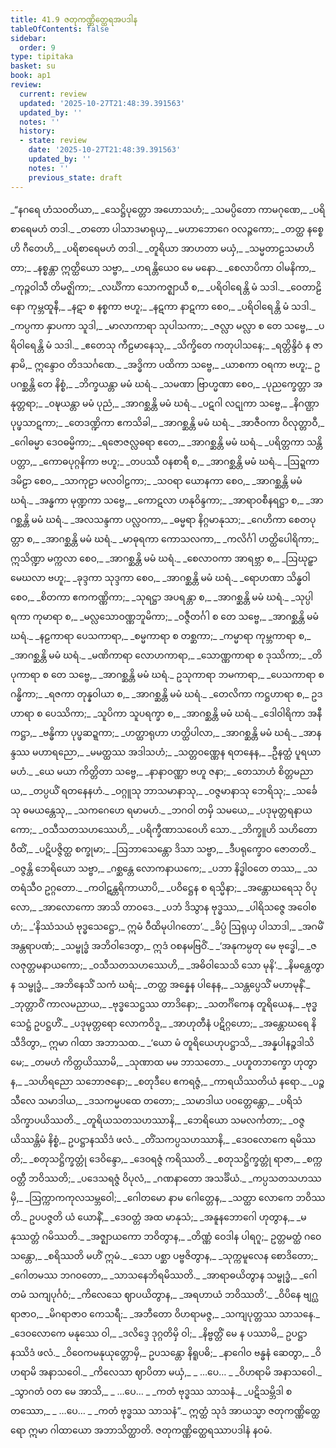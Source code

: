 ```yaml
---
title: 41.9 ဇတုကဏ္ဏိတ္ထေရအပဒါန
tableOfContents: false
sidebar:
  order: 9
type: tipitaka
basket: su
book: ap1
review:
  current: review
  updated: '2025-10-27T21:48:39.391563'
  updated_by: ''
  notes: ''
  history:
  - state: review
    date: '2025-10-27T21:48:39.391563'
    updated_by: ''
    notes: ''
    previous_state: draft
---
```



<ReviewStatus review={frontmatter.review} showDetails={true} />

<HypothesisAnnotation frontmatter={frontmatter} />

<DynamicBreadcrumb />

<Division number="276" book="ap1" e="ch" v="20" p="419">

<Paragraph number="5138" type="verses" book="ap1">
_“နဂရေ ဟံသဝတိယာ,_  
_သေဋ္ဌိပုတ္တော အဟောသဟံ;_  
_သမပ္ပိတော ကာမဂုဏေ,_  
_ပရိစာရေမဟံ တဒါ._  

</Paragraph>

</Division>
<Division number="277" book="ap1" e="ch" v="20" p="419">

<Paragraph number="5139" type="verses" book="ap1">
_တတော ပါသာဒမာရုယှ,_  
_မဟာဘောဂေ ဝလဉ္ဇကော;_  
_တတ္ထ နစ္စေဟိ ဂီတေဟိ,_  
_ပရိစာရေမဟံ တဒါ._  

</Paragraph>

</Division>
<Division number="278" book="ap1" e="ch" v="20" p="420">

<Paragraph number="5140" type="verses" book="ap1">
_တူရိယာ အာဟတာ မယှံ,_  
_သမ္မတာဠသမာဟိတာ;_  
_နစ္စန္တာ ဣတ္ထိယော သဗ္ဗာ,_  
_ဟရန္တိယေဝ မေ မနော._  

</Paragraph>

</Division>
<Division number="279" book="ap1" e="ch" v="20" p="420">

<Paragraph number="5141" type="verses" book="ap1">
_စေလာပိကာ ဝါမနိကာ,_  
_ကုဉ္ဇဝါသီ တိမဇ္ဈိကာ;_  
_လင်္ဃိကာ သောကဇ္ဈာယီ စ,_  
_ပရိဝါရေန္တိ မံ သဒါ._  

</Paragraph>

</Division>
<Division number="280" book="ap1" e="ch" v="20" p="420">

<Paragraph number="5142" type="verses" book="ap1">
_ဝေတာဠိနော ကုမ္ဘထူနီ,_  
_နဋာ စ နစ္စကာ ဗဟူ;_  
_နဋကာ နာဋကာ စေဝ,_  
_ပရိဝါရေန္တိ မံ သဒါ._  

</Paragraph>

</Division>
<Division number="281" book="ap1" e="ch" v="20" p="420">

<Paragraph number="5143" type="verses" book="ap1">
_ကပ္ပကာ နှာပကာ သူဒါ,_  
_မာလာကာရာ သုပါသကာ;_  
_ဇလ္လာ မလ္လာ စ တေ သဗ္ဗေ,_  
_ပရိဝါရေန္တိ မံ သဒါ._  

</Paragraph>

</Division>
<Division number="282" book="ap1" e="ch" v="20" p="420">

<Paragraph number="5144" type="verses" book="ap1">
_ဧတေသု ကီဠမာနေသု,_  
_သိက္ခိတေ ကတုပါသနေ;_  
_ရတ္တိန္ဒိဝံ န ဇာနာမိ,_  
ဣန္ဒောဝ တိဒသင်္ဂဏေ._  

</Paragraph>

</Division>
<Division number="283" book="ap1" e="ch" v="20" p="420">

<Paragraph number="5145" type="verses" book="ap1">
_အဒ္ဓိကာ ပထိကာ သဗ္ဗေ,_  
_ယာစကာ ဝရကာ ဗဟူ;_  
ဥပဂစ္ဆန္တိ တေ နိစ္စံ,_  
_ဘိက္ခယန္တာ မမံ ဃရံ._  

</Paragraph>

</Division>
<Division number="284" book="ap1" e="ch" v="20" p="420">

<Paragraph number="5146" type="verses" book="ap1">
_သမဏာ ဗြာဟ္မဏာ စေဝ,_  
_ပုညက္ခေတ္တာ အနုတ္တရာ;_  
_ဝဍ္ဎယန္တာ မမံ ပုညံ,_  
_အာဂစ္ဆန္တိ မမံ ဃရံ._  

</Paragraph>

</Division>
<Division number="285" book="ap1" e="ch" v="20" p="420">

<Paragraph number="5147" type="verses" book="ap1">
_ပဋဂါ လဋုကာ သဗ္ဗေ,_  
_နိဂဏ္ဌာ ပုပ္ဖသာဋကာ;_  
_တေဒဏ္ဍိကာ ဧကသိခါ,_  
_အာဂစ္ဆန္တိ မမံ ဃရံ._  

</Paragraph>

</Division>
<Division number="286" book="ap1" e="ch" v="20" p="420">

<Paragraph number="5148" type="verses" book="ap1">
_အာဇီဝကာ ဝိလုတ္တာဝီ,_  
_ဂေါဓမ္မာ ဒေဝဓမ္မိကာ;_  
_ရဇောဇလ္လဓရာ ဧတေ,_  
_အာဂစ္ဆန္တိ မမံ ဃရံ._  

</Paragraph>

</Division>
<Division number="287" book="ap1" e="ch" v="20" p="420">

<Paragraph number="5149" type="verses" book="ap1">
_ပရိတ္တကာ သန္တိပတ္တာ,_  
_ကောဓပုဂ္ဂနိကာ ဗဟူ;_  
_တပဿီ ဝနစာရီ စ,_  
_အာဂစ္ဆန္တိ မမံ ဃရံ._  

</Paragraph>

</Division>
<Division number="288" book="ap1" e="ch" v="20" p="420">

<Paragraph number="5150" type="verses" book="ap1">
_ဩဍ္ဍကာ ဒမိဠာ စေဝ,_  
_သာကုဠာ မလဝါဠကာ;_  
_သဝရာ ယောနကာ စေဝ,_  
_အာဂစ္ဆန္တိ မမံ ဃရံ._  

</Paragraph>

</Division>
<Division number="289" book="ap1" e="ch" v="20" p="421">

<Paragraph number="5151" type="verses" book="ap1">
_အန္ဓကာ မုဏ္ဍကာ သဗ္ဗေ,_  
_ကောဋလာ ဟနုဝိန္ဒကာ;_  
_အာရာဝစီနရဋ္ဌာ စ,_  
_အာဂစ္ဆန္တိ မမံ ဃရံ._  

</Paragraph>

</Division>
<Division number="290" book="ap1" e="ch" v="20" p="421">

<Paragraph number="5152" type="verses" book="ap1">
_အလသန္ဒကာ ပလ္လဝကာ,_  
_ဓမ္မရာ နိဂ္ဂမာနုသာ;_  
_ဂေဟိကာ စေတပုတ္တာ စ,_  
_အာဂစ္ဆန္တိ မမံ ဃရံ._  

</Paragraph>

</Division>
<Division number="291" book="ap1" e="ch" v="20" p="421">

<Paragraph number="5153" type="verses" book="ap1">
_မာဓုရကာ ကောသလကာ,_  
_ကလိင်္ဂါ ဟတ္ထိပေါရိကာ;_  
ဣသိဏ္ဍာ မက္ကလာ စေဝ,_  
_အာဂစ္ဆန္တိ မမံ ဃရံ._  

</Paragraph>

</Division>
<Division number="292" book="ap1" e="ch" v="20" p="421">

<Paragraph number="5154" type="verses" book="ap1">
_စေလာဝကာ အာရဗ္ဘာ စ,_  
_ဩဃုဠှာ မေဃလာ ဗဟူ;_  
_ခုဒ္ဒကာ သုဒ္ဒကာ စေဝ,_  
_အာဂစ္ဆန္တိ မမံ ဃရံ._  

</Paragraph>

</Division>
<Division number="293" book="ap1" e="ch" v="20" p="421">

<Paragraph number="5155" type="verses" book="ap1">
_ရောဟဏာ သိန္ဓဝါ စေဝ,_  
_စိတကာ ဧကကဏ္ဏိကာ;_  
_သုရဋ္ဌာ အပရန္တာ စ,_  
_အာဂစ္ဆန္တိ မမံ ဃရံ._  

</Paragraph>

</Division>
<Division number="294" book="ap1" e="ch" v="20" p="421">

<Paragraph number="5156" type="verses" book="ap1">
_သုပ္ပါရကာ ကုမာရာ စ,_  
_မလ္လသောဝဏ္ဏဘူမိကာ;_  
_ဝဇ္ဇီတင်္ဂါ စ တေ သဗ္ဗေ,_  
_အာဂစ္ဆန္တိ မမံ ဃရံ._  

</Paragraph>

</Division>
<Division number="295" book="ap1" e="ch" v="20" p="421">

<Paragraph number="5157" type="verses" book="ap1">
_နဠကာရာ ပေသကာရာ,_  
_စမ္မကာရာ စ တစ္ဆကာ;_  
_ကမ္မာရာ ကုမ္ဘကာရာ စ,_  
_အာဂစ္ဆန္တိ မမံ ဃရံ._  

</Paragraph>

</Division>
<Division number="296" book="ap1" e="ch" v="20" p="421">

<Paragraph number="5158" type="verses" book="ap1">
_မဏိကာရာ လောဟကာရာ,_  
_သောဏ္ဏကာရာ စ ဒုဿိကာ;_  
_တိပုကာရာ စ တေ သဗ္ဗေ,_  
_အာဂစ္ဆန္တိ မမံ ဃရံ._  

</Paragraph>

</Division>
<Division number="297" book="ap1" e="ch" v="20" p="421">

<Paragraph number="5159" type="verses" book="ap1">
ဥသုကာရာ ဘမကာရာ,_  
_ပေသကာရာ စ ဂန္ဓိကာ;_  
_ရဇကာ တုန္နဝါယာ စ,_  
_အာဂစ္ဆန္တိ မမံ ဃရံ._  

</Paragraph>

</Division>
<Division number="298" book="ap1" e="ch" v="20" p="421">

<Paragraph number="5160" type="verses" book="ap1">
_တေလိကာ ကဋ္ဌဟာရာ စ,_  
ဥဒဟာရာ စ ပေဿိကာ;_  
_သူပိကာ သူပရက္ခာ စ,_  
_အာဂစ္ဆန္တိ မမံ ဃရံ._  

</Paragraph>

</Division>
<Division number="299" book="ap1" e="ch" v="20" p="421">

<Paragraph number="5161" type="verses" book="ap1">
_ဒေါဝါရိကာ အနီကဋ္ဌာ,_  
_ဗန္ဓိကာ ပုပ္ဖဆဍ္ဍကာ;_  
_ဟတ္ထာရုဟာ ဟတ္ထိပါလာ,_  
_အာဂစ္ဆန္တိ မမံ ဃရံ._  

</Paragraph>

</Division>
<Division number="300" book="ap1" e="ch" v="20" p="422">

<Paragraph number="5162" type="verses" book="ap1">
_အာနန္ဒဿ မဟာရညော,_  
_မမတ္ထဿ အဒါသဟံ;_  
_သတ္တဝဏ္ဏေန ရတနေန,_  
_ဦနတ္ထံ ပူရယာမဟံ._  

</Paragraph>

</Division>
<Division number="301" book="ap1" e="ch" v="20" p="422">

<Paragraph number="5163" type="verses" book="ap1">
_ယေ မယာ ကိတ္တိတာ သဗ္ဗေ,_  
_နာနာဝဏ္ဏာ ဗဟူ ဇနာ;_  
_တေသာဟံ စိတ္တမညာယ,_  
_တပ္ပယိံ ရတနေနဟံ._  

</Paragraph>

</Division>
<Division number="302" book="ap1" e="ch" v="20" p="422">

<Paragraph number="5164" type="verses" book="ap1">
_ဝဂ္ဂူသု ဘာသမာနာသု,_  
_ဝဇ္ဇမာနာသု ဘေရိသု;_  
_သင်္ခေသု ဓမယန္တေသု,_  
_သကဂေဟေ ရမာမဟံ._  

</Paragraph>

</Division>
<Division number="303" book="ap1" e="ch" v="20" p="422">

<Paragraph number="5165" type="verses" book="ap1">
_ဘဂဝါ တမှိ သမယေ,_  
_ပဒုမုတ္တရနာယကော;_  
_ဝသီသတသဟဿေဟိ,_  
_ပရိက္ခီဏာသဝေဟိ သော._  

</Paragraph>

</Division>
<Division number="304" book="ap1" e="ch" v="20" p="422">

<Paragraph number="5166" type="verses" book="ap1">
_ဘိက္ခူဟိ သဟိတော ဝီထိံ,_  
_ပဋိပဇ္ဇိတ္ထ စက္ခုမာ;_  
_ဩဘာသေန္တော ဒိသာ သဗ္ဗာ,_  
_ဒီပရုက္ခောဝ ဇောတတိ._  

</Paragraph>

</Division>
<Division number="305" book="ap1" e="ch" v="20" p="422">

<Paragraph number="5167" type="verses" book="ap1">
_ဝဇ္ဇန္တိ ဘေရိယော သဗ္ဗာ,_  
_ဂစ္ဆန္တေ လောကနာယကေ;_  
_ပဘာ နိဒ္ဓါဝတေ တဿ,_  
_သတရံသီဝ ဥဂ္ဂတော._  

</Paragraph>

</Division>
<Division number="306" book="ap1" e="ch" v="20" p="422">

<Paragraph number="5168" type="verses" book="ap1">
_ကဝါဋန္တရိကာယာပိ,_  
_ပဝိဋ္ဌေန စ ရသ္မိနာ;_  
_အန္တောဃရေသု ဝိပုလော,_  
_အာလောကော အာသိ တာဝဒေ._  

</Paragraph>

</Division>
<Division number="307" book="ap1" e="ch" v="20" p="422">

<Paragraph number="5169" type="verses" book="ap1">
_ပဘံ ဒိသွာန ဗုဒ္ဓဿ,_  
_ပါရိသဇ္ဇေ အဝေါစဟံ;_  
_‘နိဿံသယံ ဗုဒ္ဓသေဋ္ဌော,_  
ဣမံ ဝီထိမုပါဂတော’._  

</Paragraph>

</Division>
<Division number="308" book="ap1" e="ch" v="20" p="422">

<Paragraph number="5170" type="verses" book="ap1">
_ခိပ္ပံ ဩရုယှ ပါသာဒါ,_  
_အဂမိံ အန္တရာပဏံ;_  
_သမ္ဗုဒ္ဓံ အဘိဝါဒေတွာ,_  
ဣဒံ ဝစနမဗြဝိံ._  

</Paragraph>

</Division>
<Division number="309" book="ap1" e="ch" v="20" p="422">

<Paragraph number="5171" type="verses" book="ap1">
_‘အနုကမ္ပတု မေ ဗုဒ္ဓေါ,_  
_ဇလဇုတ္တမနာယကော;_  
_ဝသီသတသဟဿေဟိ,_  
_အဓိဝါသေသိ သော မုနိ’._  

</Paragraph>

</Division>
<Division number="310" book="ap1" e="ch" v="20" p="422">

<Paragraph number="5172" type="verses" book="ap1">
_နိမန္တေတွာန သမ္ဗုဒ္ဓံ,_  
_အဘိနေသိံ သကံ ဃရံ;_  
_တတ္ထ အန္နေန ပါနေန,_  
_သန္တပ္ပေသိံ မဟာမုနိံ._  

</Paragraph>

</Division>
<Division number="311" book="ap1" e="ch" v="20" p="422">

<Paragraph number="5173" type="verses" book="ap1">
_ဘုတ္တာဝိံ ကာလမညာယ,_  
_ဗုဒ္ဓသေဋ္ဌဿ တာဒိနော;_  
_သတင်္ဂိကေန တူရိယေန,_  
_ဗုဒ္ဓသေဋ္ဌံ ဥပဋ္ဌဟိံ._  

</Paragraph>

</Division>
<Division number="312" book="ap1" e="ch" v="20" p="422">

<Paragraph number="5174" type="verses" book="ap1">
_ပဒုမုတ္တရော လောကဝိဒူ,_  
_အာဟုတီနံ ပဋိဂ္ဂဟော;_  
_အန္တောဃရေ နိသီဒိတွာ,_  
ဣမာ ဂါထာ အဘာသထ._  

</Paragraph>

</Division>
<Division number="313" book="ap1" e="ch" v="20" p="423">

<Paragraph number="5175" type="verses" book="ap1">
_‘ယော မံ တူရိယေဟုပဋ္ဌာသိ,_  
_အန္နပါနဉ္စဒါသိ မေ;_  
_တမဟံ ကိတ္တယိဿာမိ,_  
_သုဏာထ မမ ဘာသတော._  

</Paragraph>

</Division>
<Division number="314" book="ap1" e="ch" v="20" p="423">

<Paragraph number="5176" type="verses" book="ap1">
_ပဟူတဘက္ခော ဟုတွာန,_  
_သဟိရညော သဘောဇနော;_  
_စတုဒီပေ ဧကရဇ္ဇံ,_  
_ကာရယိဿတိယံ နရော._  

</Paragraph>

</Division>
<Division number="315" book="ap1" e="ch" v="20" p="423">

<Paragraph number="5177" type="verses" book="ap1">
_ပဉ္စ သီလေ သမာဒါယ,_  
_ဒသကမ္မပထေ တတော;_  
_သမာဒါယ ပဝတ္တေန္တော,_  
_ပရိသံ သိက္ခာပယိဿတိ._  

</Paragraph>

</Division>
<Division number="316" book="ap1" e="ch" v="20" p="423">

<Paragraph number="5178" type="verses" book="ap1">
_တူရိယသတသဟဿာနိ,_  
_ဘေရိယော သမလင်္ကတာ;_  
_ဝဇ္ဇယိဿန္တိမံ နိစ္စံ,_  
ဥပဋ္ဌာနဿိဒံ ဖလံ._  

</Paragraph>

</Division>
<Division number="317" book="ap1" e="ch" v="20" p="423">

<Paragraph number="5179" type="verses" book="ap1">
_တိံသကပ္ပသဟဿာနိ,_  
_ဒေဝလောကေ ရမိဿတိ;_  
_စတုသဋ္ဌိက္ခတ္တုံ ဒေဝိန္ဒော,_  
_ဒေဝရဇ္ဇံ ကရိဿတိ._  

</Paragraph>

</Division>
<Division number="318" book="ap1" e="ch" v="20" p="423">

<Paragraph number="5180" type="verses" book="ap1">
_စတုသဋ္ဌိက္ခတ္တုံ ရာဇာ,_  
_စက္ကဝတ္တီ ဘဝိဿတိ;_  
_ပဒေသရဇ္ဇံ ဝိပုလံ,_  
_ဂဏနာတော အသင်္ခိယံ._  

</Paragraph>

</Division>
<Division number="319" book="ap1" e="ch" v="20" p="423">

<Paragraph number="5181" type="verses" book="ap1">
_ကပ္ပသတသဟဿမှိ,_  
_ဩက္ကာကကုလသမ္ဘဝေါ;_  
_ဂေါတမော နာမ ဂေါတ္တေန,_  
_သတ္ထာ လောကေ ဘဝိဿတိ._  

</Paragraph>

</Division>
<Division number="320" book="ap1" e="ch" v="20" p="423">

<Paragraph number="5182" type="verses" book="ap1">
ဥပပဇ္ဇတိ ယံ ယောနိံ,_  
_ဒေဝတ္တံ အထ မာနုသံ;_  
_အနူနဘောဂေါ ဟုတွာန,_  
_မနုဿတ္တံ ဂမိဿတိ._  

</Paragraph>

</Division>
<Division number="321" book="ap1" e="ch" v="20" p="423">

<Paragraph number="5183" type="verses" book="ap1">
_အဇ္ဈာယကော ဘဝိတွာန,_  
_တိဏ္ဏံ ဝေဒါန ပါရဂူ;_  
ဥတ္တမတ္ထံ ဂဝေသန္တော,_  
_စရိဿတိ မဟိံ ဣမံ._  

</Paragraph>

</Division>
<Division number="322" book="ap1" e="ch" v="20" p="423">

<Paragraph number="5184" type="verses" book="ap1">
_သော ပစ္ဆာ ပဗ္ဗဇိတွာန,_  
_သုက္ကမူလေန စောဒိတော;_  
_ဂေါတမဿ ဘဂဝတော,_  
_သာသနေဘိရမိဿတိ._  

</Paragraph>

</Division>
<Division number="323" book="ap1" e="ch" v="20" p="423">

<Paragraph number="5185" type="verses" book="ap1">
_အာရာဓယိတွာန သမ္ဗုဒ္ဓံ,_  
_ဂေါတမံ သကျပုင်္ဂဝံ;_  
_ကိလေသေ ဈာပယိတွာန,_  
_အရဟာယံ ဘဝိဿတိ’._  

</Paragraph>

</Division>
<Division number="324" book="ap1" e="ch" v="20" p="423">

<Paragraph number="5186" type="verses" book="ap1">
_ဝိပိနေ ဗျဂ္ဃရာဇာဝ,_  
_မိဂရာဇာဝ ကေသရီ;_  
_အဘီတော ဝိဟရာမဇ္ဇ,_  
_သကျပုတ္တဿ သာသနေ._  

</Paragraph>

</Division>
<Division number="325" book="ap1" e="ch" v="20" p="423">

<Paragraph number="5187" type="verses" book="ap1">
_ဒေဝလောကေ မနုဿေ ဝါ,_  
_ဒလိဒ္ဒေ ဒုဂ္ဂတိမှိ ဝါ;_  
_နိဗ္ဗတ္တိံ မေ န ပဿာမိ,_  
ဥပဋ္ဌာနဿိဒံ ဖလံ._  

</Paragraph>

</Division>
<Division number="326" book="ap1" e="ch" v="20" p="423">

<Paragraph number="5188" type="verses" book="ap1">
_ဝိဝေကမနုယုတ္တောမှိ,_  
ဥပသန္တော နိရူပဓိ;_  
_နာဂေါဝ ဗန္ဓနံ ဆေတွာ,_  
_ဝိဟရာမိ အနာသဝေါ._  

</Paragraph>

</Division>
<Division number="327" book="ap1" e="ch" v="20" p="424">

<Paragraph number="5189" type="verses" book="ap1">
_ကိလေသာ ဈာပိတာ မယှံ,_  
_ …ပေ… _  
_ဝိဟရာမိ အနာသဝေါ._  

</Paragraph>

</Division>
<Division number="328" book="ap1" e="ch" v="20" p="424">

<Paragraph number="5190" type="verses" book="ap1">
_သွာဂတံ ဝတ မေ အာသိ,_  
_ …ပေ… _  
_ကတံ ဗုဒ္ဓဿ သာသနံ._  

</Paragraph>

</Division>
<Division number="329" book="ap1" e="ch" v="20" p="424">

<Paragraph number="5191" type="verses" book="ap1">
_ပဋိသမ္ဘိဒါ စတဿော,_  
_ …ပေ… _  
_ကတံ ဗုဒ္ဓဿ သာသနံ”._  

</Paragraph>

<Paragraph number="5192" book="ap1">
ဣတ္ထံ သုဒံ အာယသ္မာ ဇတုကဏ္ဏိတ္ထေရော ဣမာ ဂါထာယော အဘာသိတ္ထာတိ.

</Paragraph>
</Division>

<Paragraph number="5193" type="center" book="ap1">
ဇတုကဏ္ဏိတ္ထေရဿာပဒါနံ နဝမံ.
</Paragraph>